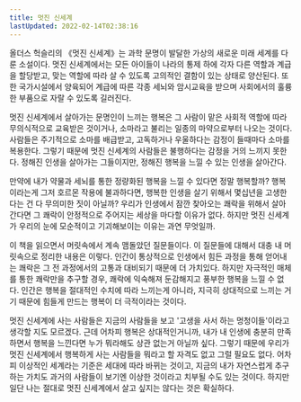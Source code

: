 ```yaml
---
title: 멋진 신세계
lastUpdated: 2022-02-14T02:38:16
---
```



<Bookmark
    url="https://search.shopping.naver.com/book/catalog/32482025744"
    description="과학이 최고도로 발달해 사회의 모든 면을 관리, 지배하고 인간의 추생과 자유까지 통제하는 미래 문명 세계를 그린 올더스 헉슬리의 『멋진 신세계』. 올더스 헉슬리가 1932년에 발표한 이 작품은 금세기에 미래를 가장 깊이 있고 날카롭게 파헤친 작품 중 하나로 평가받고 있다."
/>

올더스 헉슬리의 《멋진 신세계》는 과학 문명이 발달한 가상의 새로운 미래 세계를 다룬 소설이다. 멋진 신세계에서는 모든 아이들이 나라의 통제 하에 각자 다른 역할과 계급을 할당받고, 맞는 역할에 따라 살 수 있도록 고의적인 결함이 있는 상태로 양산된다. 또한 국가시설에서 양육되어 계급에 따른 각종 세뇌와 암시교육을 받으며 사회에서의 훌륭한 부품으로 자랄 수 있도록 길러진다.

멋진 신세계에서 살아가는 문명인이 느끼는 행복은 그 사람이 맡은 사회적 역할에 따라 무의식적으로 교육받은 것이거나, 소마라고 불리는 일종의 마약으로부터 나오는 것이다. 사람들은 주기적으로 소마를 배급받고, 고독하거나 우울하다는 감정이 들때마다 소마를 복용한다. 그렇기 때문에 멋진 신세계의 사람들은 불행하다는 감정을 거의 느끼지 못한다. 정해진 인생을 살아가는 그들이지만, 정해진 행복을 느낄 수 있는 인생을 살아간다.

만약에 내가 약물과 세뇌를 통한 정량화된 행복을 느낄 수 있다면 정말 행복할까? 행복이라는게 그저 호르몬 작용에 불과하다면, 행복한 인생을 살기 위해서 몇십년을 고생한다는 건 다 무의미한 짓이 아닐까? 우리가 인생에서 잠깐 찾아오는 쾌락을 위해서 살아간다면 그 쾌락이 안정적으로 주어지는 세상을 마다할 이유가 없다. 하지만 멋진 신세계가 우리의 눈에 모순적이고 기괴해보이는 이유는 과연 무엇일까.

이 책을 읽으면서 머릿속에서 계속 맴돌았던 질문들이다. 이 질문들에 대해서 대충 내 머릿속으로 정리한 내용은 이렇다. 인간이 통상적으로 인생에서 힘든 과정을 통해 얻어내는 쾌락은 그 전 과정에서의 고통과 대비되기 때문에 더 가치있다. 하지만 자극적인 매체를 통한 쾌락만을 추구할 경우, 쾌락에 익숙해져 둔감해지고 풍부한 행복을 느낄 수 없다. 인간은 행복을 절대적인 수치에 따라 느끼는게 아니라, 지극히 상대적으로 느끼는 거기 때문에 힘들게 만드는 행복이 더 극적이라는 것이다.

멋진 신세계에 사는 사람들은 지금의 사람들을 보고 '고생을 사서 하는 멍청이들'이라고 생각할 지도 모르겠다. 근데 어차피 행복은 상대적인거니까, 내가 내 인생에 충분히 만족하면서 행복을 느낀다면 누가 뭐라해도 상관 없는거 아닐까 싶다. 그렇기 때문에 우리가 멋진 신세계에서 행복하게 사는 사람들을 뭐라고 할 자격도 없고 그럴 필요도 없다. 어차피 이상적인 세계라는 기준은 세대에 따라 바뀌는 것이고, 지금의 내가 자연스럽게 추구하는 가치도 과거의 사람들이 보기엔 이상한 것이라고 치부될 수도 있는 것이다. 하지만 일단 나는 절대로 멋진 신세계에서 살고 싶지는 않다는 것은 확실하다. 